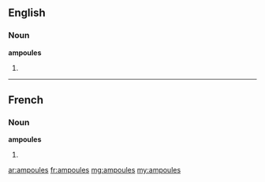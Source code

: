 ==English==

===Noun===
'''ampoules'''

# {{plural of|[[ampoule]]}}

----

==French==

===Noun===
'''ampoules''' {{f}}

# {{plural of|[[ampoule]]|lang=fr}}

[[ar:ampoules]]
[[fr:ampoules]]
[[mg:ampoules]]
[[my:ampoules]]
